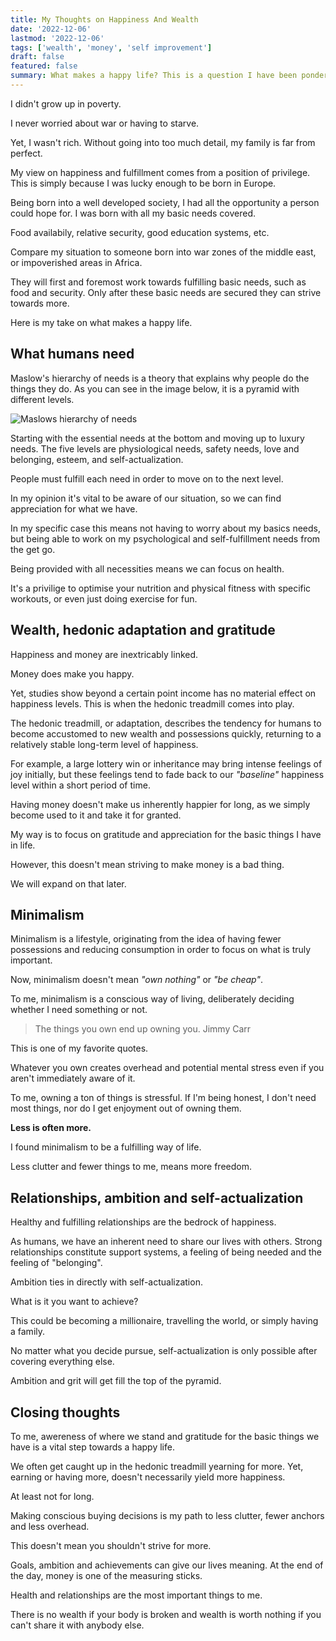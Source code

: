 ```yaml
---
title: My Thoughts on Happiness And Wealth
date: '2022-12-06'
lastmod: '2022-12-06'
tags: ['wealth', 'money', 'self improvement']
draft: false
featured: false
summary: What makes a happy life? This is a question I have been pondering for a while. Here are my thoughts on how to live a fulfilled life.
---
```


I didn't grow up in poverty.

I never worried about war or having to starve.

Yet, I wasn't rich. Without going into too much detail, my family is far from perfect.

My view on happiness and fulfillment comes from a position of privilege. This is simply 
because I was lucky enough to be born in Europe.

Being born into a well developed society, I had all the opportunity a 
person could hope for. I was born with all my basic needs covered.

Food availabily, relative security, good education systems, etc.

Compare my situation to someone born into war zones of the middle east, or impoverished areas
in Africa.

They will first and foremost work towards fulfilling basic needs, such as food and security. Only 
after these basic needs are secured they can strive towards more.

Here is my take on what makes a happy life.

## What humans need

Maslow's hierarchy of needs is a theory that explains why people do the things they do. 
As you can see in the image below, it is a pyramid with different levels.

<Image
  alt="Maslows hierarchy of needs"
  src="/static/img/blog/maslows_hierarchy_of_needs.jpg"
  className="h-auto w-full"
/>

Starting with the essential needs at the bottom and moving up to luxury needs.
The five levels are physiological needs, safety needs, love and belonging, esteem, and 
self-actualization. 

People must fulfill each need in order to move on to the next level.

In my opinion it's vital to be aware of our situation, so we can find appreciation for 
what we have.

In my specific case this means not having to worry about my basics needs, but being
able to work on my psychological and self-fulfillment needs from the get go.

Being provided with all necessities means we can focus on health.

It's a privilige to optimise your nutrition and physical fitness with specific workouts,
or even just doing exercise for fun.

## Wealth, hedonic adaptation and gratitude

Happiness and money are inextricably linked.

Money does make you happy.

Yet, studies show beyond a certain point income has no material effect on happiness levels. This
is when the hedonic treadmill comes into play.

The hedonic treadmill, or adaptation, describes the tendency for humans to become accustomed 
to new wealth and possessions quickly, returning to a relatively stable long-term level of happiness.

For example, a large lottery win or inheritance may bring intense feelings of joy initially, 
but these feelings tend to fade back to our _"baseline"_ happiness level within a short period of time. 
 
Having money doesn't make us inherently happier for long, as we simply become used to it and 
take it for granted.

My way is to focus on gratitude and appreciation for the basic things I have in life.

However, this doesn't mean striving to make money is a bad thing.

We will expand on that later.

## Minimalism

Minimalism is a lifestyle, originating from the idea of having fewer possessions and reducing 
consumption in order to focus on what is truly important.

Now, minimalism doesn't mean _"own nothing"_ or _"be cheap"_.

To me, minimalism is a conscious way of living, deliberately deciding whether I need something or not.

> The things you own end up owning you.
> Jimmy Carr

This is one of my favorite quotes.

Whatever you own creates overhead and potential mental stress even if you aren't immediately aware of it.

To me, owning a ton of things is stressful. If I'm being honest, I don't need most things, nor
do I get enjoyment out of owning them.

**Less is often more.**

I found minimalism to be a fulfilling way of life.

Less clutter and fewer things to me, means more freedom.


## Relationships, ambition and self-actualization

Healthy and fulfilling relationships are the bedrock of happiness.

As humans, we have an inherent need to share our lives with others. Strong relationships constitute 
support systems, a feeling of being needed and the feeling of "belonging".

Ambition ties in directly with self-actualization.

What is it you want to achieve?

This could be becoming a millionaire, travelling the world, or simply having a family.

No matter what you decide pursue, self-actualization is only possible after covering
everything else.

Ambition and grit will get fill the top of the pyramid.

## Closing thoughts

To me, awereness of where we stand and gratitude for the basic things we have is a vital
step towards a happy life.

We often get caught up in the hedonic treadmill yearning for more. Yet, earning or having more, 
doesn't necessarily yield more happiness.

At least not for long.

Making conscious buying decisions is my path to less clutter, fewer anchors and less overhead.

This doesn't mean you shouldn't strive for more.

Goals, ambition and achievements can give our lives meaning. At the end of the day, money is 
one of the measuring sticks.

Health and relationships are the most important things to me.

There is no wealth if your body is broken and wealth is worth nothing if you can't share it 
with anybody else.

